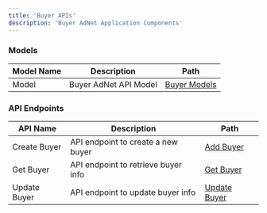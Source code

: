 ```yaml
---
title: 'Buyer APIs'
description: 'Buyer AdNet Application Components'
---
```


### Models

| Model Name       | Description                          | Path                                      |
|----------------|--------------------------------------|-------------------------------------------|
| Model          | Buyer AdNet API Model                | [Buyer Models](/api-reference/buyer_adnet/model) |



### API Endpoints

| API Name       | Description                          | Path                                      |
|----------------|--------------------------------------|-------------------------------------------|
| Create Buyer   |    API endpoint to create a new buyer   | [Add Buyer](/api-reference/buyer_adnet/post_buyer) |
| Get Buyer      |    API endpoint to retrieve buyer info  | [Get Buyer](/api-reference/buyer_adnet/get_buyer) |
| Update Buyer   |    API endpoint to update buyer info    | [Update Buyer](/api-reference/buyer_adnet/put_buyer) |